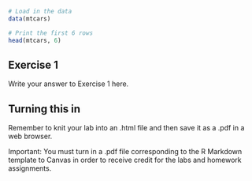 ```r
# Load in the data
data(mtcars)

# Print the first 6 rows
head(mtcars, 6)
```


## Exercise 1

Write your answer to Exercise 1 here.


## Turning this in

Remember to knit your lab into an .html file and then save it as a .pdf in a web browser.

Important: You must turn in a .pdf file corresponding to the R Markdown template to Canvas in order to receive credit for the labs and homework assignments.